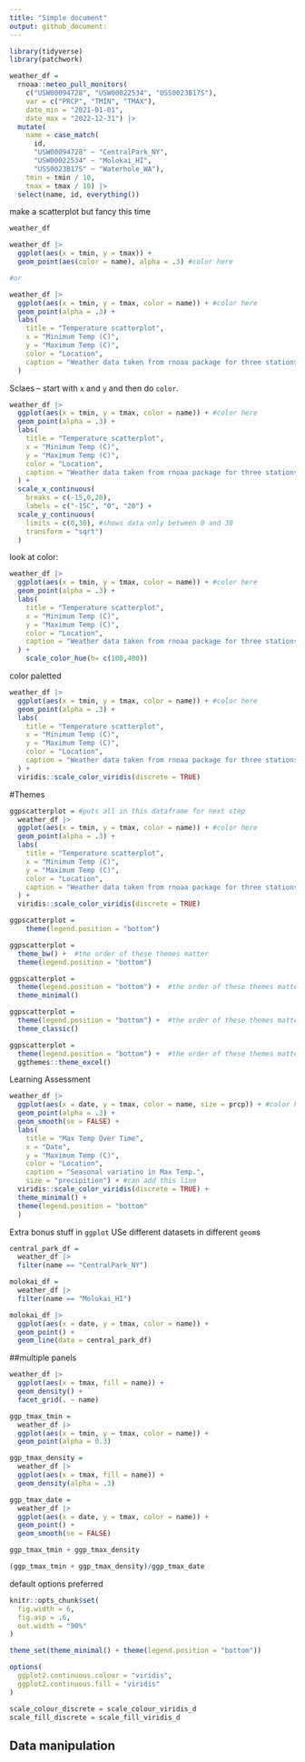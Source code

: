 ```yaml
---
title: "Simple document"
output: github_document:
---
```


```r
library(tidyverse)
library(patchwork)
```

```r
weather_df = 
  rnoaa::meteo_pull_monitors(
    c("USW00094728", "USW00022534", "USS0023B17S"),
    var = c("PRCP", "TMIN", "TMAX"), 
    date_min = "2021-01-01",
    date_max = "2022-12-31") |>
  mutate(
    name = case_match(
      id, 
      "USW00094728" ~ "CentralPark_NY", 
      "USW00022534" ~ "Molokai_HI",
      "USS0023B17S" ~ "Waterhole_WA"),
    tmin = tmin / 10,
    tmax = tmax / 10) |>
  select(name, id, everything())
```

make a scatterplot but fancy this time
```r
weather_df
```

```r
weather_df |> 
  ggplot(aes(x = tmin, y = tmax)) + 
  geom_point(aes(color = name), alpha = .3) #color here

#or 

weather_df |> 
  ggplot(aes(x = tmin, y = tmax, color = name)) + #color here
  geom_point(alpha = .3) +
  labs(
    title = "Temperature scatterplot",
    x = "Minimum Temp (C)",
    y = "Maximum Temp (C)",
    color = "Location",
    caption = "Weather data taken from rnoaa package for three stations."
  )
```

Sclaes -- start with `x` and `y` and then do `color`.

```r
weather_df |> 
  ggplot(aes(x = tmin, y = tmax, color = name)) + #color here
  geom_point(alpha = .3) +
  labs(
    title = "Temperature scatterplot",
    x = "Minimum Temp (C)",
    y = "Maximum Temp (C)",
    color = "Location",
    caption = "Weather data taken from rnoaa package for three stations."
  ) + 
  scale_x_continuous(
    breaks = c(-15,0,20),
    labels = c("-15C", "0", "20") + 
  scale_y_continuous(
    limits = c(0,30), #shows data only between 0 and 30
    transform = "sqrt")
  )
```

look at color:

```r
weather_df |> 
  ggplot(aes(x = tmin, y = tmax, color = name)) + #color here
  geom_point(alpha = .3) +
  labs(
    title = "Temperature scatterplot",
    x = "Minimum Temp (C)",
    y = "Maximum Temp (C)",
    color = "Location",
    caption = "Weather data taken from rnoaa package for three stations."
  ) + 
    scale_color_hue(h= c(100,400))
```

color paletted 
```r
weather_df |> 
  ggplot(aes(x = tmin, y = tmax, color = name)) + #color here
  geom_point(alpha = .3) +
  labs(
    title = "Temperature scatterplot",
    x = "Minimum Temp (C)",
    y = "Maximum Temp (C)",
    color = "Location",
    caption = "Weather data taken from rnoaa package for three stations."
  ) + 
  viridis::scale_color_viridis(discrete = TRUE)
```

#Themes 

```r
ggpscatterplot = #puts all in this dataframe for next step
  weather_df |> 
  ggplot(aes(x = tmin, y = tmax, color = name)) + #color here
  geom_point(alpha = .3) +
  labs(
    title = "Temperature scatterplot",
    x = "Minimum Temp (C)",
    y = "Maximum Temp (C)",
    color = "Location",
    caption = "Weather data taken from rnoaa package for three stations."
  ) + 
  viridis::scale_color_viridis(discrete = TRUE)
```

```r
ggpscatterplot =
    theme(legend.position = "bottom")
```

```r
ggpscatterplot = 
  theme_bw() +  #the order of these themes matter
  theme(legend.position = "bottom")
```

```r
ggpscatterplot = 
  theme(legend.position = "bottom") +  #the order of these themes matter
  theme_minimal()
```

```r
ggpscatterplot = 
  theme(legend.position = "bottom") +  #the order of these themes matter
  theme_classic()
```

```r
ggpscatterplot = 
  theme(legend.position = "bottom") +  #the order of these themes matter
  ggthemes::theme_excel()
```

Learning Assessment
```r

weather_df |> 
  ggplot(aes(x = date, y = tmax, color = name, size = prcp)) + #color here
  geom_point(alpha = .3) +
  geom_smooth(se = FALSE) +
  labs(
    title = "Max Temp Over Time",
    x = "Date",
    y = "Maximum Temp (C)",
    color = "Location",
    caption = "Seasonal variatino in Max Temp.",
    size = "precipition") + #can add this line
  viridis::scale_color_viridis(discrete = TRUE) + 
  theme_minimal() +
  theme(legend.position = "bottom"
  )
```

Extra bonus stuff in `ggplot`
USe different datasets in different `geom`s
```r
central_park_df =
  weather_df |> 
  filter(name == "CentralPark_NY")

molokai_df =
  weather_df |>
  filter(name == "Molokai_HI")

molokai_df |>
  ggplot(aes(x = date, y = tmax, color = name)) + 
  geom_point() +
  geom_line(data = central_park_df)
```

##multiple panels

```r
weather_df |>
  ggplot(aes(x = tmax, fill = name)) + 
  geom_density() + 
  facet_grid(. ~ name)
```

```r
ggp_tmax_tmin = 
  weather_df |>
  ggplot(aes(x = tmin, y = tmax, color = name)) +
  geom_point(alpha = 0.3)

ggp_tmax_density =
  weather_df |> 
  ggplot(aes(x = tmax, fill = name)) +
  geom_density(alpha = .3)

ggp_tmax_date =
  weather_df |> 
  ggplot(aes(x = date, y = tmax, color = name)) +
  geom_point() + 
  geom_smooth(se = FALSE)

ggp_tmax_tmin + ggp_tmax_density

(ggp_tmax_tmin + ggp_tmax_density)/ggp_tmax_date
```

default options preferred

```r
knitr::opts_chunk$set(
  fig.width = 6,
  fig.asp = .6,
  out.width = "90%"
)

theme_set(theme_minimal() + theme(legend.position = "bottom"))

options(
  ggplot2.continuous.colour = "viridis",
  ggplot2.continuous.fill = "viridis"
)

scale_colour_discrete = scale_colour_viridis_d
scale_fill_discrete = scale_fill_viridis_d
```

## Data manipulation

